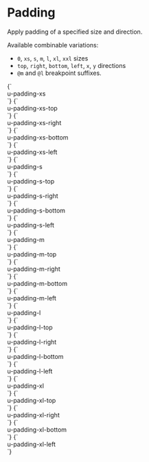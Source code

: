 
<Meta title="Utilities/padding" />

# Padding

Apply padding of a specified size and direction.

Available combinable variations:

- `0`, `xs`, `s`, `m`, `l`, `xl`, `xxl` sizes
- `top`, `right`, `bottom`, `left`, `x`, `y` directions
- `@m` and `@l` breakpoint suffixes.

<Canvas>
  <Story name="padding-xs">
    {`
      <div class="u-bg--brand-2 u-padding-m">
        <div class="u-bg--background u-padding-xs">u-padding-xs</div>
      </div>
    `}
  </Story>
  <Story name="padding-xs-top">
    {`
      <div class="u-bg--brand-2 u-padding-m">
        <div class="u-bg--background u-padding-xs-top">u-padding-xs-top</div>
      </div>
    `}
  </Story>
  <Story name="padding-xs-right">
    {`
      <div class="u-bg--brand-2 u-padding-m">
        <div class="u-bg--background u-padding-xs-right">u-padding-xs-right</div>
      </div>
    `}
  </Story>
  <Story name="padding-xs-bottom">
    {`
      <div class="u-bg--brand-2 u-padding-m">
        <div class="u-bg--background u-padding-xs-bottom">u-padding-xs-bottom</div>
      </div>
    `}
  </Story>
  <Story name="padding-xs-left">
    {`
      <div class="u-bg--brand-2 u-padding-m">
        <div class="u-bg--background u-padding-xs-left">u-padding-xs-left</div>
      </div>
    `}
  </Story>
</Canvas>


<Canvas>
  <Story name="padding-s">
    {`
      <div class="u-bg--brand-2 u-padding-m">
        <div class="u-bg--background u-padding-s">u-padding-s</div>
      </div>
    `}
  </Story>
  <Story name="padding-s-top">
    {`
      <div class="u-bg--brand-2 u-padding-m">
        <div class="u-bg--background u-padding-s-top">u-padding-s-top</div>
      </div>
    `}
  </Story>
  <Story name="padding-s-right">
    {`
      <div class="u-bg--brand-2 u-padding-m">
        <div class="u-bg--background u-padding-s-right">u-padding-s-right</div>
      </div>
    `}
  </Story>
  <Story name="padding-s-bottom">
    {`
      <div class="u-bg--brand-2 u-padding-m">
        <div class="u-bg--background u-padding-s-bottom">u-padding-s-bottom</div>
      </div>
    `}
  </Story>
  <Story name="padding-s-left">
    {`
      <div class="u-bg--brand-2 u-padding-m">
        <div class="u-bg--background u-padding-s-left">u-padding-s-left</div>
      </div>
    `}
  </Story>
</Canvas>

<Canvas>
  <Story name="padding-m">
    {`
      <div class="u-bg--brand-2 u-padding-m">
        <div class="u-bg--background u-padding-m">u-padding-m</div>
      </div>
    `}
  </Story>
  <Story name="padding-m-top">
    {`
      <div class="u-bg--brand-2 u-padding-m">
        <div class="u-bg--background u-padding-m-top">u-padding-m-top</div>
      </div>
    `}
  </Story>
  <Story name="padding-m-right">
    {`
      <div class="u-bg--brand-2 u-padding-m">
        <div class="u-bg--background u-padding-m-right">u-padding-m-right</div>
      </div>
    `}
  </Story>
  <Story name="padding-m-bottom">
    {`
      <div class="u-bg--brand-2 u-padding-m">
        <div class="u-bg--background u-padding-m-bottom">u-padding-m-bottom</div>
      </div>
    `}
  </Story>
  <Story name="padding-m-left">
    {`
      <div class="u-bg--brand-2 u-padding-m">
        <div class="u-bg--background u-padding-m-left">u-padding-m-left</div>
      </div>
    `}
  </Story>
</Canvas>

<Canvas>
  <Story name="padding-l">
    {`
      <div class="u-bg--brand-2 u-padding-m">
        <div class="u-bg--background u-padding-l">u-padding-l</div>
      </div>
    `}
  </Story>
  <Story name="padding-l-top">
    {`
      <div class="u-bg--brand-2 u-padding-l">
        <div class="u-bg--background u-padding-l-top">u-padding-l-top</div>
      </div>
    `}
  </Story>
  <Story name="padding-l-right">
    {`
      <div class="u-bg--brand-2 u-padding-m">
        <div class="u-bg--background u-padding-l-right">u-padding-l-right</div>
      </div>
    `}
  </Story>
  <Story name="padding-l-bottom">
    {`
      <div class="u-bg--brand-2 u-padding-m">
        <div class="u-bg--background u-padding-l-bottom">u-padding-l-bottom</div>
      </div>
    `}
  </Story>
  <Story name="padding-l-left">
    {`
      <div class="u-bg--brand-2 u-padding-m">
        <div class="u-bg--background u-padding-l-left">u-padding-l-left</div>
      </div>
    `}
  </Story>
</Canvas>

<Canvas>
  <Story name="padding-xl">
    {`
      <div class="u-bg--brand-2 u-padding-m">
        <div class="u-bg--background u-padding-xl">u-padding-xl</div>
      </div>
    `}
  </Story>
  <Story name="padding-xl-top">
    {`
      <div class="u-bg--brand-2 u-padding-l">
        <div class="u-bg--background u-padding-xl-top">u-padding-xl-top</div>
      </div>
    `}
  </Story>
  <Story name="padding-xl-right">
    {`
      <div class="u-bg--brand-2 u-padding-m">
        <div class="u-bg--background u-padding-xl-right">u-padding-xl-right</div>
      </div>
    `}
  </Story>
  <Story name="padding-xl-bottom">
    {`
      <div class="u-bg--brand-2 u-padding-m">
        <div class="u-bg--background u-padding-xl-bottom">u-padding-xl-bottom</div>
      </div>
    `}
  </Story>
  <Story name="padding-xl-left">
    {`
      <div class="u-bg--brand-2 u-padding-m">
        <div class="u-bg--background u-padding-xl-left">u-padding-xl-left</div>
      </div>
    `}
  </Story>
</Canvas>
